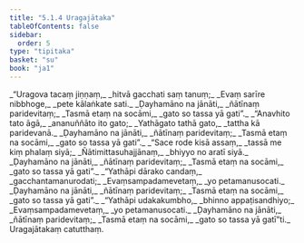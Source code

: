 ```yaml
---
title: "5.1.4 Uragajātaka"
tableOfContents: false
sidebar:
  order: 5
type: "tipitaka"
basket: "su"
book: "ja1"
---
```



<DynamicBreadcrumb />

<Division number="19" book="ja1">

<Paragraph number="1167" type="verses" book="ja1">
_“Uragova tacaṃ jiṇṇaṃ,_  
_hitvā gacchati saṃ tanuṃ;_  
_Evaṃ sarīre nibbhoge,_  
_pete kālaṅkate sati._  

</Paragraph>

</Division>
<Division number="20" book="ja1">

<Paragraph number="1168" type="verses" book="ja1">
_Ḍayhamāno na jānāti,_  
_ñātīnaṃ paridevitaṃ;_  
_Tasmā etaṃ na socāmi,_  
_gato so tassa yā gati”._  

</Paragraph>

</Division>
<Division number="21" book="ja1">

<Paragraph number="1169" type="verses" book="ja1">
_“Anavhito tato āgā,_  
_ananuññāto ito gato;_  
_Yathāgato tathā gato,_  
_tattha kā paridevanā._  

</Paragraph>

</Division>
<Division number="22" book="ja1">

<Paragraph number="1170" type="verses" book="ja1">
_Ḍayhamāno na jānāti,_  
_ñātīnaṃ paridevitaṃ;_  
_Tasmā etaṃ na socāmi,_  
_gato so tassa yā gati”._  

</Paragraph>

</Division>
<Division number="23" book="ja1">

<Paragraph number="1171" type="verses" book="ja1">
_“Sace rode kisā assaṃ,_  
_tassā me kiṃ phalaṃ siyā;_  
_Ñātimittasuhajjānaṃ,_  
_bhiyyo no aratī siyā._  

</Paragraph>

</Division>
<Division number="24" book="ja1">

<Paragraph number="1172" type="verses" book="ja1">
_Ḍayhamāno na jānāti,_  
_ñātīnaṃ paridevitaṃ;_  
_Tasmā etaṃ na socāmi,_  
_gato so tassa yā gati”._  

</Paragraph>

</Division>
<Division number="25" book="ja1">

<Paragraph number="1173" type="verses" book="ja1">
_“Yathāpi dārako candaṃ,_  
_gacchantamanurodati;_  
_Evaṃsampadamevetaṃ,_  
_yo petamanusocati._  

</Paragraph>

</Division>
<Division number="26" book="ja1">

<Paragraph number="1174" type="verses" book="ja1">
_Ḍayhamāno na jānāti,_  
_ñātīnaṃ paridevitaṃ;_  
_Tasmā etaṃ na socāmi,_  
_gato so tassa yā gati”._  

</Paragraph>

</Division>
<Division number="27" book="ja1">

<Paragraph number="1175" type="verses" book="ja1">
_“Yathāpi udakakumbho,_  
_bhinno appaṭisandhiyo;_  
_Evaṃsampadamevetaṃ,_  
_yo petamanusocati._  

</Paragraph>

</Division>
<Division number="28" book="ja1">

<Paragraph number="1176" type="verses" book="ja1">
_Ḍayhamāno na jānāti,_  
_ñātīnaṃ paridevitaṃ;_  
_Tasmā etaṃ na socāmi,_  
_gato so tassa yā gatī”ti._  


</Paragraph>
</Division>

<Paragraph number="1177" type="center" book="ja1">
Uragajātakaṃ catutthaṃ.
</Paragraph>